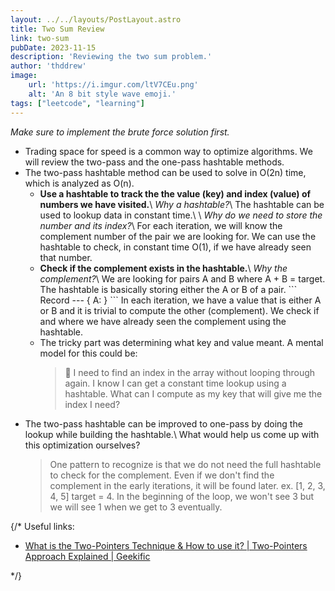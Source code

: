 ```yaml
---
layout: ../../layouts/PostLayout.astro
title: Two Sum Review
link: two-sum
pubDate: 2023-11-15
description: 'Reviewing the two sum problem.'
author: 'thddrew'
image:
    url: 'https://i.imgur.com/ltV7CEu.png'
    alt: 'An 8 bit style wave emoji.'
tags: ["leetcode", "learning"]
---
```


<i>Make sure to implement the brute force solution first.</i>
<ul>
    <li>
        Trading space for speed is a common way to optimize algorithms. We will review the two-pass and the one-pass hashtable methods.
    </li>
    <li>
        The two-pass hashtable method can be used to solve in O(2n) time, which is analyzed as O(n).
        <ul>
            <li>
            <b>Use a hashtable to track the the value (key) and index (value) of numbers we have visited.</b>\
            <i>Why a hashtable?</i>\
            The hashtable can be used to lookup data in constant time.\
            \
            <i>Why do we need to store the number and its index?</i>\
            For each iteration, we will know the complement number of the pair we are looking for. We can use the hashtable to
            check, in constant time O(1), if we have already seen that number.
            </li>
            <li>
            <b>Check if the complement exists in the hashtable.</b>\
            <i>Why the complement?</i>\
            We are looking for pairs A and B where A + B = target. The hashtable is basically storing either the A or B of a pair.
            ```
            Record<number, number>
            ---
            { A: <index of A> }
            ```
            In each iteration, we have a value that is either A or B and it is trivial to compute the other (complement). We check if and where we have already seen the complement using the hashtable.
            </li>
            <li>
                The tricky part was determining what key and value meant. A mental model for this could be:
                <blockquote>
                🧠 I need to find an index in the array without looping through again. I know I can get a constant time lookup using a hashtable. What can I compute as my key that will give me the index I need?
                </blockquote>
            </li>
        </ul>
    </li>
    <li>
        The two-pass hashtable can be improved to one-pass by doing the lookup while building the hashtable.\
        What would help us come up with this optimization ourselves?
    </li>
    <blockquote>
        One pattern to recognize is that we do not need the full hashtable to check for the complement.
        Even if we don't find the complement in the early iterations, it will be found later.
        ex. [1, 2, 3, 4, 5] target = 4. In the beginning of the loop, we won't see 3 but we will see 1 when we get to 3 eventually.
    </blockquote>
</ul>

{/* Useful links:
<ul>
    <li><a href="https://www.youtube.com/watch?v=VEPCm3BCtik">What is the Two-Pointers Technique & How to use it? | Two-Pointers Approach Explained | Geekific</a></li>
</ul> */}